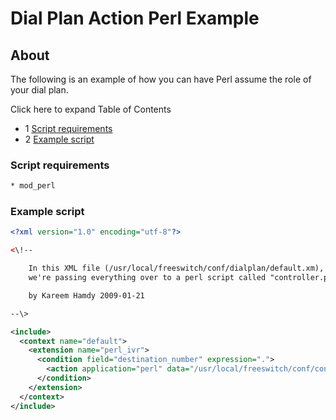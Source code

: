 
# Dial Plan Action Perl Example 

 

## About

The following is an example of how you can have Perl assume the role of your dial plan.

Click here to expand Table of Contents

* 1 [Script requirements](#script-requirements)
* 2 [Example script](#example-script)

### Script requirements

```xml
* mod_perl
```

### Example script

```xml
<?xml version="1.0" encoding="utf-8"?> 

<\!--

    In this XML file (/usr/local/freeswitch/conf/dialplan/default.xm),
    we're passing everything over to a perl script called "controller.pl".

    by Kareem Hamdy 2009-01-21

--\>

<include>
  <context name="default">
    <extension name="perl_ivr">
      <condition field="destination_number" expression=".">
        <action application="perl" data="/usr/local/freeswitch/conf/controller.pl" />
      </condition>
    </extension>
  </context>
</include>
```

  

